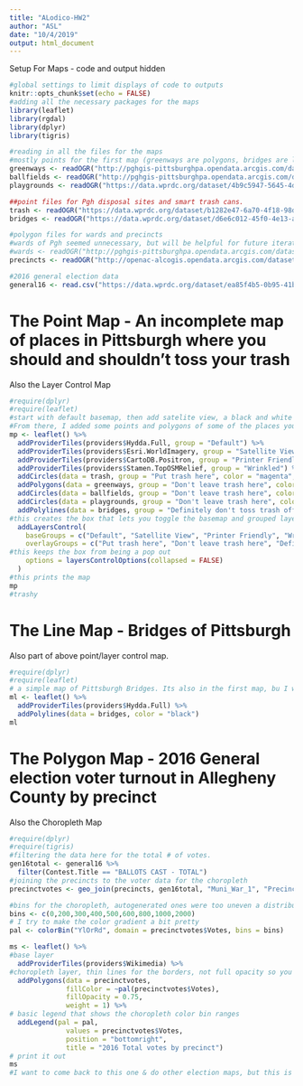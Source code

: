---
title: "ALodico-HW2"
author: "ASL"
date: "10/4/2019"
output: html_document
---


Setup For Maps - code and output hidden

```{r setup, include = FALSE}
#global settings to limit displays of code to outputs
knitr::opts_chunk$set(echo = FALSE)
#adding all the necessary packages for the maps
library(leaflet)
library(rgdal)
library(dplyr)
library(tigris)

#reading in all the files for the maps
#mostly points for the first map (greenways are polygons, bridges are lines)
greenways <- readOGR("http://pghgis-pittsburghpa.opendata.arcgis.com/datasets/d6cb53f628eb49e2991f51b07ff32bad_0.geojson")
ballfields <- readOGR("http://pghgis-pittsburghpa.opendata.arcgis.com/datasets/87f3b2bdfa6646319a56e86521480efd_0.geojson")
playgrounds <- readOGR("https://data.wprdc.org/dataset/4b9c5947-5645-4dbc-a7b6-eb323418fe02/resource/eb0cf52f-3da1-4b77-8f6d-891dff8adfa0/download/playgroundequipment_img.geojson")

##point files for Pgh disposal sites and smart trash cans.
trash <- readOGR("https://data.wprdc.org/dataset/b1282e47-6a70-4f18-98df-f081e7406e34/resource/5c7edf21-421c-40ec-b851-d55aa5b3585f/download/smart_trash_containers.geojson")
bridges <- readOGR("https://data.wprdc.org/dataset/d6e6c012-45f0-4e13-ab3b-9458fd56ad96/resource/c972b2cc-8396-4cd0-80d6-3051497da903/download/bridges_img.geojson")

#polygon files for wards and precincts
#wards of Pgh seemed unnecessary, but will be helpful for future iterations, so I commented it out but left it
#wards <- readOGR("http://pghgis-pittsburghpa.opendata.arcgis.com/datasets/dff605f73fe24791875567f1d942275d_0.geojson")
precincts <- readOGR("http://openac-alcogis.opendata.arcgis.com/datasets/faaf42d7eaa041cb9fa623ac7b42f475_0.geojson")

#2016 general election data
general16 <- read.csv("https://data.wprdc.org/dataset/ea85f4b5-0b95-41b8-86ee-f1e6d16fc409/resource/3e8b23b7-aa71-4850-9379-bce87f73d684/download/2016-general-election-results-by-precinct.csv")
```

# The Point Map - An incomplete map of places in Pittsburgh where you should and shouldn't toss your trash
Also the Layer Control Map

```{r PointMap}
#require(dplyr)
#require(leaflet)
#start with default basemap, then add satelite view, a black and white (AKA printer friendly) view, and a topographical basemap, AKA wrinkled. 
#From there, I added some points and polygons of some of the places you should put trash and places you shouldnt put trash. I had to take out one of the trash groups because it was for the county, and messed up the map zoom. 
mp <- leaflet() %>%
  addProviderTiles(providers$Hydda.Full, group = "Default") %>%
  addProviderTiles(providers$Esri.WorldImagery, group = "Satellite View") %>%
  addProviderTiles(providers$CartoDB.Positron, group = "Printer Friendly") %>%
  addProviderTiles(providers$Stamen.TopOSMRelief, group = "Wrinkled") %>%
  addCircles(data = trash, group = "Put trash here", color = "magenta", weight = 2) %>%
  addPolygons(data = greenways, group = "Don't leave trash here", color = "green")  %>%
  addCircles(data = ballfields, group = "Don't leave trash here", color = "lawngreen", weight = 6)  %>%
  addCircles(data = playgrounds, group = "Don't leave trash here", color = "chartreuse", weight = 4)  %>%
  addPolylines(data = bridges, group = "Definitely don't toss trash off these", color = "yellow", weight = 8) %>%
#this creates the box that lets you toggle the basemap and grouped layers
  addLayersControl(
    baseGroups = c("Default", "Satellite View", "Printer Friendly", "Wrinkled"),
    overlayGroups = c("Put trash here", "Don't leave trash here", "Definitely don't toss trash off these"),
#this keeps the box from being a pop out
    options = layersControlOptions(collapsed = FALSE)
  )
#this prints the map
mp
#trashy
```

# The Line Map - Bridges of Pittsburgh
Also part of above point/layer control map.

```{r LineMap}
#require(dplyr)
#require(leaflet)
# a simple map of Pittsburgh Bridges. Its also in the first map, bu I wasnt sure if you wanted each type of tile to have a map, so I left this one here. I had to change that awful default map though
ml <- leaflet() %>%
  addProviderTiles(providers$Hydda.Full) %>%
  addPolylines(data = bridges, color = "black")
ml

```

# The Polygon Map - 2016 General election voter turnout in Allegheny County by precinct
Also the Choropleth Map

```{r ChoroplethMap}
#require(dplyr)
#require(tigris)
#filtering the data here for the total # of votes. 
gen16total <- general16 %>%
  filter(Contest.Title == "BALLOTS CAST - TOTAL")
#joining the precincts to the voter data for the choropleth
precinctvotes <- geo_join(precincts, gen16total, "Muni_War_1", "Precinct.Name")

#bins for the choropleth, autogenerated ones were too uneven a distribution, and I was having trouble making dynamic ones that I could coerce into a list
bins <- c(0,200,300,400,500,600,800,1000,2000)
# I try to make the color gradient a bit pretty
pal <- colorBin("YlOrRd", domain = precinctvotes$Votes, bins = bins)

ms <- leaflet() %>%
#base layer
  addProviderTiles(providers$Wikimedia) %>%
#choropleth layer, thin lines for the borders, not full opacity so you can see the streets behind the colors
  addPolygons(data = precinctvotes,
              fillColor = ~pal(precinctvotes$Votes),
              fillOpacity = 0.75,
              weight = 1) %>%
# basic legend that shows the choropleth color bin ranges
  addLegend(pal = pal, 
              values = precinctvotes$Votes, 
              position = "bottomright", 
              title = "2016 Total votes by precinct")
# print it out
ms
#I want to come back to this one & do other election maps, but this is a decent start

```
